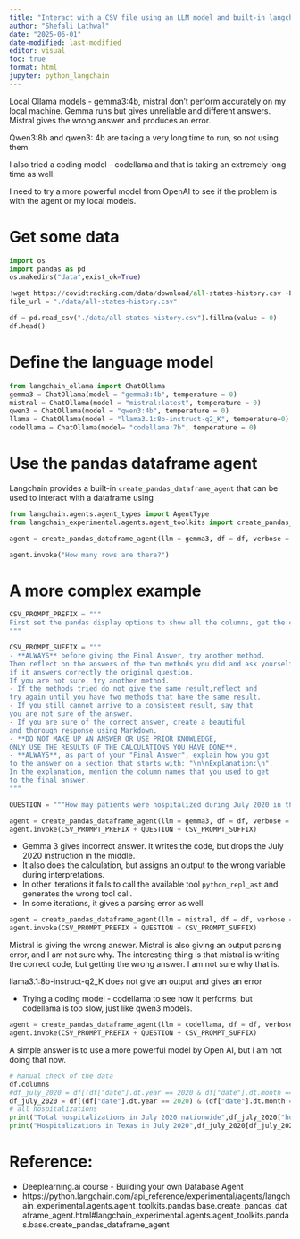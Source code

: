 ```yaml
---
title: "Interact with a CSV file using an LLM model and built-in langchain agent"
author: "Shefali Lathwal"
date: "2025-06-01"
date-modified: last-modified
editor: visual
toc: true
format: html
jupyter: python_langchain
---
```


::: callout-note
Local Ollama models - gemma3:4b, mistral don't perform accurately on my local machine. Gemma runs but gives unreliable and different answers. Mistral gives the wrong answer and produces an error.

Qwen3:8b and qwen3: 4b are taking a very long time to run, so not using them.

I also tried a coding model - codellama and that is taking an extremely long time as well.

I need to try a more powerful model from OpenAI to see if the problem is with the agent or my local models.
:::

# Get some data

```python
import os
import pandas as pd
os.makedirs("data",exist_ok=True)
```

```python
!wget https://covidtracking.com/data/download/all-states-history.csv -P ./data/
file_url = "./data/all-states-history.csv"
```

```python
df = pd.read_csv("./data/all-states-history.csv").fillna(value = 0)
df.head()
```

# Define the language model

```python
from langchain_ollama import ChatOllama
gemma3 = ChatOllama(model = "gemma3:4b", temperature = 0)
mistral = ChatOllama(model = "mistral:latest", temperature = 0)
qwen3 = ChatOllama(model = "qwen3:4b", temperature = 0)
llama = ChatOllama(model = "llama3.1:8b-instruct-q2_K", temperature=0)
codellama = ChatOllama(model= "codellama:7b", temperature = 0)
```

# Use the pandas dataframe agent

Langchain provides a built-in `create_pandas_dataframe_agent` that can be used to interact with a dataframe using

```python
from langchain.agents.agent_types import AgentType
from langchain_experimental.agents.agent_toolkits import create_pandas_dataframe_agent

agent = create_pandas_dataframe_agent(llm = gemma3, df = df, verbose = True, allow_dangerous_code = True)

agent.invoke("How many rows are there?")
```

# A more complex example

```python
CSV_PROMPT_PREFIX = """
First set the pandas display options to show all the columns, get the column names, then answer the question. You already have the dataframe stored in a variable called df.
"""

CSV_PROMPT_SUFFIX = """
- **ALWAYS** before giving the Final Answer, try another method.
Then reflect on the answers of the two methods you did and ask yourself
if it answers correctly the original question.
If you are not sure, try another method.
- If the methods tried do not give the same result,reflect and
try again until you have two methods that have the same result.
- If you still cannot arrive to a consistent result, say that
you are not sure of the answer.
- If you are sure of the correct answer, create a beautiful
and thorough response using Markdown.
- **DO NOT MAKE UP AN ANSWER OR USE PRIOR KNOWLEDGE,
ONLY USE THE RESULTS OF THE CALCULATIONS YOU HAVE DONE**.
- **ALWAYS**, as part of your "Final Answer", explain how you got
to the answer on a section that starts with: "\n\nExplanation:\n".
In the explanation, mention the column names that you used to get
to the final answer.
"""

QUESTION = """How may patients were hospitalized during July 2020 in the state of Texas, given by code 'TX', and nationwide as the total of all states? Use the hospitalizedIncrease column"""
```

```python
agent = create_pandas_dataframe_agent(llm = gemma3, df = df, verbose = True, allow_dangerous_code = True)
agent.invoke(CSV_PROMPT_PREFIX + QUESTION + CSV_PROMPT_SUFFIX)
```

-   Gemma 3 gives incorrect answer. It writes the code, but drops the July 2020 instruction in the middle.
-   It also does the calculation, but assigns an output to the wrong variable during interpretations.
-   In other iterations it fails to call the available tool `python_repl_ast` and generates the wrong tool call.
-   In some iterations, it gives a parsing error as well.

```python
agent = create_pandas_dataframe_agent(llm = mistral, df = df, verbose = True, allow_dangerous_code = True)
agent.invoke(CSV_PROMPT_PREFIX + QUESTION + CSV_PROMPT_SUFFIX)
```

Mistral is giving the wrong answer. Mistral is also giving an output parsing error, and I am not sure why. The interesting thing is that mistral is writing the correct code, but getting the wrong answer. I am not sure why that is.

llama3.1:8b-instruct-q2_K does not give an output and gives an error

-   Trying a coding model - codellama to see how it performs, but codellama is too slow, just like qwen3 models.

```python
agent = create_pandas_dataframe_agent(llm = codellama, df = df, verbose = True, allow_dangerous_code = True, return_intermediate_steps= True)
agent.invoke(CSV_PROMPT_PREFIX + QUESTION + CSV_PROMPT_SUFFIX)
```

A simple answer is to use a more powerful model by Open AI, but I am not doing that now.

```python
# Manual check of the data
df.columns
#df_july_2020 = df[(df["date"].dt.year == 2020 & df["date"].dt.month == 7)]
df_july_2020 = df[(df["date"].dt.year == 2020) & (df["date"].dt.month == 7)]
# all hospitalizations
print("Total hospitalizations in July 2020 nationwide",df_july_2020["hospitalizedIncrease"].sum())
print("Hospitalizations in Texas in July 2020",df_july_2020[df_july_2020["state"]=="TX"]["hospitalizedIncrease"].sum())
```

# Reference:

-   Deeplearning.ai course - Building your own Database Agent
-   https://python.langchain.com/api_reference/experimental/agents/langchain_experimental.agents.agent_toolkits.pandas.base.create_pandas_dataframe_agent.html#langchain_experimental.agents.agent_toolkits.pandas.base.create_pandas_dataframe_agent